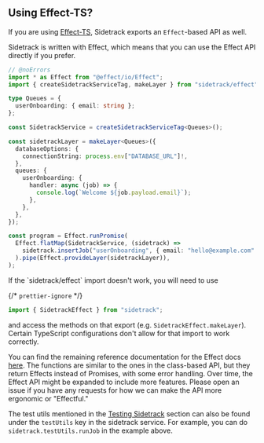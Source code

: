 
## Using Effect-TS?

If you are using [Effect-TS](https://effect.website), Sidetrack exports an `Effect`-based API as well.

Sidetrack is written with Effect, which means that you can use the Effect API directly if you prefer.

```ts twoslash
// @noErrors
import * as Effect from "@effect/io/Effect";
import { createSidetrackServiceTag, makeLayer } from "sidetrack/effect";

type Queues = {
  userOnboarding: { email: string };
};

const SidetrackService = createSidetrackServiceTag<Queues>();

const sidetrackLayer = makeLayer<Queues>({
  databaseOptions: {
    connectionString: process.env["DATABASE_URL"]!,
  },
  queues: {
    userOnboarding: {
      handler: async (job) => {
        console.log(`Welcome ${job.payload.email}`);
      },
    },
  },
});

const program = Effect.runPromise(
  Effect.flatMap(SidetrackService, (sidetrack) =>
    sidetrack.insertJob("userOnboarding", { email: "hello@example.com" }),
  ).pipe(Effect.provideLayer(sidetrackLayer)),
);
```

<Callout type="warning" emoji="⚠️">
  If the `sidetrack/effect` import doesn't work, you will need to use

{/* `prettier-ignore` */}

```ts
import { SidetrackEffect } from "sidetrack";
```

and access the methods on that
export (e.g. `SidetrackEffect.makeLayer`). Certain TypeScript configurations
don't allow for that import to work correctly.

</Callout>

You can find the remaining reference documentation for the Effect docs [here](https://sidetracklabs.github.io/sidetrack/modules/sidetrack.effect.html). The functions are similar to the ones in the class-based API, but they return Effects instead of Promises, with some error handling. Over time, the Effect API might be expanded to include more features. Please open an issue if you have any requests for how we can make the API more ergonomic or "Effectful."

The test utils mentioned in the [Testing Sidetrack](/guides/testing-sidetrack) section can also be found under the `testUtils` key in the sidetrack service. For example, you can do `sidetrack.testUtils.runJob` in the example above.
